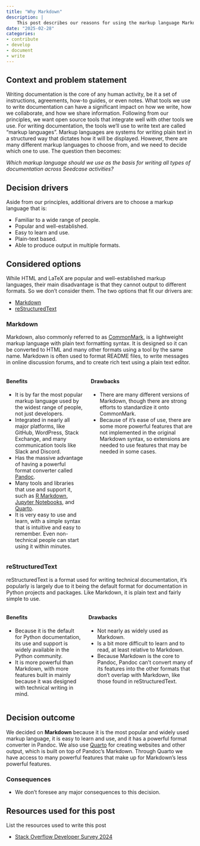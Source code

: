 ```yaml
---
title: "Why Markdown"
description: |
    This post describes our reasons for using the markup language Markdown for documentation.
date: "2025-02-28"
categories:
- contribute
- develop
- document
- write
---
```


## Context and problem statement

Writing documentation is the core of any human activity, be it a set of
instructions, agreements, how-to guides, or even notes. What tools we
use to write documentation can have a significant impact on how we
write, how we collaborate, and how we share information. Following from
our principles, we want open source tools that integrate well with other
tools we use. For writing documentation, the tools we'll use to write text are called "markup languages". Markup languages are systems for writing plain text in a structured way that dictates how it will be displayed. However, there
are many different markup languages to choose from, and we need to
decide which one to use. The question then becomes:

*Which markup language should we use as the basis for writing all types
of documentation across Seedcase activities?*

## Decision drivers

Aside from our principles, additional drivers are to choose a markup language that is:

-   Familiar to a wide range of people.
-   Popular and well-established.
-   Easy to learn and use.
-   Plain-text based.
-   Able to produce output in multiple formats.

## Considered options

While HTML and LaTeX are popular and well-established markup languages,
their main disadvantage is that they cannot output to different formats.
So we don't consider them. The two options that fit our drivers
are:

-   [Markdown](https://en.wikipedia.org/wiki/Markdown)
-   [reStructuredText](https://en.wikipedia.org/wiki/ReStructuredText)

### Markdown

Markdown, also commonly referred to as
[CommonMark](https://commonmark.org/), is a lightweight markup language
with plain text formatting syntax. It is designed so it can be
converted to HTML and many other formats using a tool by the same name.
Markdown is often used to format README files, to write messages in
online discussion forums, and to create rich text using a plain text
editor.

::::: columns
::: column
#### Benefits

-   It is by far the most popular markup language used by the widest
    range of people, not just developers.
-   Integrated in nearly all major platforms, like GitHub, WordPress,
    Stack Exchange, and many communication tools like Slack and Discord.
-   Has the massive advantage of having a powerful format converter
    called [Pandoc](https://pandoc.org/).
-   Many tools and libraries that use and support it, such as [R
    Markdown](https://rmarkdown.rstudio.com/), [Jupyter
    Notebooks](https://jupyter.org/), and [Quarto](https://quarto.org/).
-   It is very easy to use and learn, with a simple syntax that is
    intuitive and easy to remember. Even non-technical people can start
    using it within minutes.
:::

::: column
#### Drawbacks

-   There are many different versions of Markdown, though there are
    strong efforts to standardize it onto CommonMark.
-   Because of it's ease of use, there are some more powerful features
    that are not implemented in the original Markdown syntax, so
    extensions are needed to use features that may be needed in some
    cases.
:::
:::::

### reStructuredText

reStructuredText is a format used for writing technical documentation,
it's popularly is largely due to it being the default format for
documentation in Python projects and packages. Like Markdown, it is
plain text and fairly simple to use.

::::: columns
::: column
#### Benefits

-   Because it is the default for Python documentation, its use and
    support is widely available in the Python community.
-   It is more powerful than Markdown, with more features built in
    mainly because it was designed with technical writing in mind.
:::

::: column
#### Drawbacks

-   Not nearly as widely used as Markdown.
-   Is a bit more difficult to learn and to read, at least relative to
    Markdown.
-   Because Markdown is the
    core to Pandoc, Pandoc can't convert many of its features into the other
    formats that don't overlap with Markdown, like those found in reStructuredText.
:::
:::::

## Decision outcome

We decided on **Markdown** because it is the most popular and widely
used markup language, it is easy to learn and use, and it has a powerful
format converter in Pandoc. We also use [Quarto](/why-quarto/index.qmd)
for creating websites and other output, which is built on top of
Pandoc's Markdown. Through Quarto we have access to many powerful
features that make up for Markdown's less powerful features.

### Consequences

-   We don't foresee any major consequences to this decision.

## Resources used for this post

::: content-hidden
List the resources used to write this post
:::

-   [Stack Overflow Developer Survey
    2024](https://survey.stackoverflow.co/2024/technology#2-programming-scripting-and-markup-languages)
